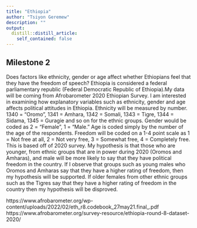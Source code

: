 ```yaml
---
title: "Ethiopia"
author: "Tsiyon Geremew"
description: ""
output:
  distill::distill_article:
    self_contained: false
---
```


## Milestone 2 


Does factors like ethnicity, gender or age affect whether Ethiopians feel that they have the freedom of speech? Ethiopia is considered a federal parliamentary republic (Federal Democratic Republic of Ethiopia).My data will be coming from Afrobarometer 2020 Ethiopian Survey. I am interested in examining how explanatory variables such as ethnicity, gender and age affects political attitudes in Ethiopia. Ethnicity will be measured by number. 1340 = "Oromo", 1341 = Amhara, 1342 = Somali, 1343 = Tigre, 1344 = Sidama, 1345 = Guragie and so on for the ethnic groups. Gender would be coded as 2 = "Female", 1 = "Male." Age is coded simply by the number of the age of the respondents. Freedom will be coded on a 1-4 point scale as 1 = Not free at all, 2 = Not very free, 3 = Somewhat free, 4 = Completely free. This is based off of 2020 survey. My hypothesis is that those who are younger, from ethnic groups that are in power during 2020 (Oromos and Amharas), and male will be more likely to say that they have political freedom in the country. If I observe that groups such as young males who Oromos and Amharas say that they have a higher rating of freedom, then my hypothesis will be supported. If older females from other ethnic groups such as the Tigres say that they have a higher rating of freedom in the country then my hypothesis will be disproved. 

https://www.afrobarometer.org/wp-content/uploads/2022/02/eth_r8.codebook_27may21.final_.pdf
https://www.afrobarometer.org/survey-resource/ethiopia-round-8-dataset-2020/


